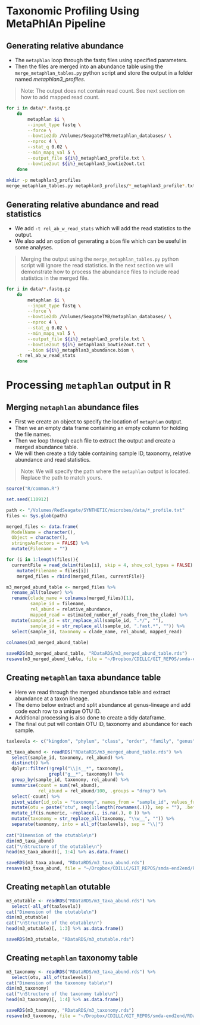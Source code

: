<!-- # (PART) METAGENOMIC PROFILING {-} -->

# Taxonomic Profiling Using MetaPhlAn Pipeline {#metaphlan-pipeline}

## Generating relative abundance
- The `metaphlan` loop through the fastq files using specified parameters.
- Then the files are merged into an abundance table using the `merge_metaphlan_tables.py` python script and store the output in a folder named *metaphlan3_profiles*.

> Note: The output does not contain read count. See next section on how to add mapped read count.

```bash
for i in data/*.fastq.gz
	do 
		metaphlan $i \
		--input_type fastq \
		--force \
		--bowtie2db /Volumes/SeagateTMB/metaphlan_databases/ \
		--nproc 4 \
		--stat_q 0.02 \
		--min_mapq_val 5 \
		--output_file ${i%}_metaphlan3_profile.txt \
		--bowtie2out ${i%}_metaphlan3_bowtie2out.txt
	done
	
mkdir -p metaphlan3_profiles
merge_metaphlan_tables.py metaphlan3_profiles/*_metaphlan3_profile*.txt > metaphlan3_profiles/merged_abundance_table.txt

```

## Generating relative abundance and read statistics
- We add `-t rel_ab_w_read_stats` which will add the read statistics to the output.
- We also add an option of generating a `biom` file which can be useful in some analyses.

> Merging the output using the `merge_metaphlan_tables.py` python script will ignore the read statistics. In the next section we will demonstrate how to process the abundance files to include read statistics in the merged file.


```bash
for i in data/*.fastq.gz
	do 
		metaphlan $i \
		--input_type fastq \
		--force \
		--bowtie2db /Volumes/SeagateTMB/metaphlan_databases/ \
		--nproc 4 \
		--stat_q 0.02 \
		--min_mapq_val 5 \
		--output_file ${i%}_metaphlan3_profile.txt \
		--bowtie2out ${i%}_metaphlan3_bowtie2out.txt \
		--biom ${i%}_metaphlan3_abundance.biom \
    -t rel_ab_w_read_stats
	done
```

# Processing `metaphlan` output in R
## Merging `metaphlan` abundance files
- First we create an object to specify the location of `metaphlan` output.
- Then we an empty data frame containing an empty column for holding the file names.
- Then we loop through each file to extract the output and create a merged abundance table.
- We will then create a tidy table containing sample ID, taxonomy, relative abundance and read statistics.

> Note: We will specify the path where the `metaphlan` output is located. Replace the path to match yours.

```r
source("R/common.R")

set.seed(110912)

path <- "/Volumes/RedSeagate/SYNTHETIC/microbes/data/*_profile.txt"
files <- Sys.glob(path)

merged_files <- data.frame(
  ModelName = character(), 
  Object = character(), 
  stringsAsFactors = FALSE) %>%
  mutate(Filename = "")

for (i in 1:length(files)){
  currentFile = read_delim(files[i], skip = 4, show_col_types = FALSE) %>% 
    mutate(Filename = files[i])
    merged_files = rbind(merged_files, currentFile)}

m3_merged_abund_table <- merged_files %>% 
  rename_all(tolower) %>%
  rename(clade_name = colnames(merged_files)[1],
         sample_id = filename,
         rel_abund = relative_abundance, 
         mapped_read = estimated_number_of_reads_from_the_clade) %>% 
  mutate(sample_id = str_replace_all(sample_id, ".*/", ""),
         sample_id = str_replace_all(sample_id, ".fast.*", "")) %>%
  select(sample_id, taxonomy = clade_name, rel_abund, mapped_read)
    
colnames(m3_merged_abund_table)

saveRDS(m3_merged_abund_table, "RDataRDS/m3_merged_abund_table.rds")
resave(m3_merged_abund_table, file = "~/Dropbox/CDILLC/GIT_REPOS/smda-end2end/RDataRDS/saved_objects.RData")
```


## Creating `metaphlan` taxa abundance table
- Here we read through the merged abundance table and extract abundance at a taxon lineage.
- The demo below extract and split abundance at genus-lineage and add code each row to a unique OTU ID.
- Additional processing is also done to create a tidy dataframe.
- The final out put will contain OTU ID, taxonomy and abundance for each sample.

```r
taxlevels <- c("kingdom", "phylum", "class", "order", "family", "genus")

m3_taxa_abund <- readRDS("RDataRDS/m3_merged_abund_table.rds") %>% 
  select(sample_id, taxonomy, rel_abund) %>% 
  distinct() %>% 
  dplyr::filter(!grepl("\\|s__*", taxonomy),
                grepl("g__*", taxonomy)) %>%
  group_by(sample_id, taxonomy, rel_abund) %>%
  summarise(count = sum(rel_abund),
            rel_abund = rel_abund/100, .groups = "drop") %>% 
  select(-count) %>% 
  pivot_wider(id_cols = "taxonomy", names_from = "sample_id", values_from = "rel_abund") %>% 
  mutate(otu = paste("otu", seq(1:length(rownames(.))), sep = ""), .before = 1) %>% 
  mutate_if(is.numeric, ~replace(., is.na(.), 0 )) %>% 
  mutate(taxonomy = str_replace_all(taxonomy, "\\w__", "")) %>%
  separate(taxonomy, into = all_of(taxlevels), sep = "\\|")
  
cat("Dimension of the otutable\n")
dim(m3_taxa_abund)
cat("\nStructure of the otutable\n")
head(m3_taxa_abund)[, 1:4] %>% as.data.frame() 

saveRDS(m3_taxa_abund, "RDataRDS/m3_taxa_abund.rds")
resave(m3_taxa_abund, file = "~/Dropbox/CDILLC/GIT_REPOS/smda-end2end/RDataRDS/saved_objects.RData")
```


## Creating `metaphlan` otutable
```r
m3_otutable <- readRDS("RDataRDS/m3_taxa_abund.rds") %>% 
  select(-all_of(taxlevels))
cat("Dimension of the otutable\n")
dim(m3_otutable)
cat("\nStructure of the otutable\n")
head(m3_otutable)[, 1:3] %>% as.data.frame()  

saveRDS(m3_otutable, "RDataRDS/m3_otutable.rds")
```

## Creating `metaphlan` taxonomy table
```r
m3_taxonomy <- readRDS("RDataRDS/m3_taxa_abund.rds") %>% 
  select(otu, all_of(taxlevels))
cat("Dimension of the taxonomy table\n")
dim(m3_taxonomy)
cat("\nStructure of the taxonomy table\n")
head(m3_taxonomy)[, 1:4] %>% as.data.frame() 

saveRDS(m3_taxonomy, "RDataRDS/m3_taxonomy.rds")
resave(m3_taxonomy, file = "~/Dropbox/CDILLC/GIT_REPOS/smda-end2end/RDataRDS/saved_objects.RData")
```



